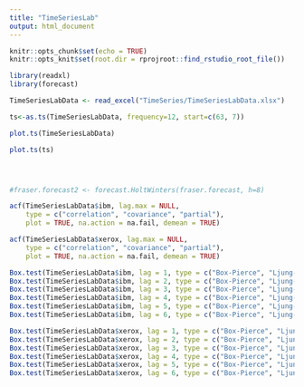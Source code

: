 ```yaml
---
title: "TimeSeriesLab"
output: html_document
---
```


```r
knitr::opts_chunk$set(echo = TRUE)
knitr::opts_knit$set(root.dir = rprojroot::find_rstudio_root_file())
```


```r
library(readxl)
library(forecast)

TimeSeriesLabData <- read_excel("TimeSeries/TimeSeriesLabData.xlsx")

ts<-as.ts(TimeSeriesLabData, frequency=12, start=c(63, 7))

plot.ts(TimeSeriesLabData)

plot.ts(ts)




#fraser.forecast2 <- forecast.HoltWinters(fraser.forecast, h=8)

acf(TimeSeriesLabData$ibm, lag.max = NULL,
    type = c("correlation", "covariance", "partial"),
    plot = TRUE, na.action = na.fail, demean = TRUE)

acf(TimeSeriesLabData$xerox, lag.max = NULL,
    type = c("correlation", "covariance", "partial"),
    plot = TRUE, na.action = na.fail, demean = TRUE)

Box.test(TimeSeriesLabData$ibm, lag = 1, type = c("Box-Pierce", "Ljung-Box"), fitdf = 0)
Box.test(TimeSeriesLabData$ibm, lag = 2, type = c("Box-Pierce", "Ljung-Box"), fitdf = 0)
Box.test(TimeSeriesLabData$ibm, lag = 3, type = c("Box-Pierce", "Ljung-Box"), fitdf = 0)
Box.test(TimeSeriesLabData$ibm, lag = 4, type = c("Box-Pierce", "Ljung-Box"), fitdf = 0)
Box.test(TimeSeriesLabData$ibm, lag = 5, type = c("Box-Pierce", "Ljung-Box"), fitdf = 0)
Box.test(TimeSeriesLabData$ibm, lag = 6, type = c("Box-Pierce", "Ljung-Box"), fitdf = 0)

Box.test(TimeSeriesLabData$xerox, lag = 1, type = c("Box-Pierce", "Ljung-Box"), fitdf = 0)
Box.test(TimeSeriesLabData$xerox, lag = 2, type = c("Box-Pierce", "Ljung-Box"), fitdf = 0)
Box.test(TimeSeriesLabData$xerox, lag = 3, type = c("Box-Pierce", "Ljung-Box"), fitdf = 0)
Box.test(TimeSeriesLabData$xerox, lag = 4, type = c("Box-Pierce", "Ljung-Box"), fitdf = 0)
Box.test(TimeSeriesLabData$xerox, lag = 5, type = c("Box-Pierce", "Ljung-Box"), fitdf = 0)
Box.test(TimeSeriesLabData$xerox, lag = 6, type = c("Box-Pierce", "Ljung-Box"), fitdf = 0)

```